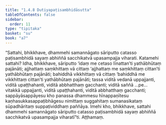 ```yaml
---
title: "1.4.8 Dutiyapaṭisambhidāsutta"
tableOfContents: false
sidebar:
  order: 11
type: "tipitaka"
basket: "su"
book: "a7"
---
```



<DynamicBreadcrumb />

<Division number="39" book="a7">

<Paragraph number="203" book="a7">
“Sattahi, bhikkhave, dhammehi samannāgato sāriputto catasso paṭisambhidā sayaṃ abhiññā sacchikatvā upasampajja viharati. Katamehi sattahi? Idha, bhikkhave, sāriputto ‘idaṃ me cetaso līnattan’ti yathābhūtaṃ pajānāti; ajjhattaṃ saṃkhittaṃ vā cittaṃ ‘ajjhattaṃ me saṃkhittaṃ cittan’ti yathābhūtaṃ pajānāti; bahiddhā vikkhittaṃ vā cittaṃ ‘bahiddhā me vikkhittaṃ cittan’ti yathābhūtaṃ pajānāti; tassa viditā vedanā uppajjanti, viditā upaṭṭhahanti, viditā abbhatthaṃ gacchanti; viditā saññā …pe…  vitakkā uppajjanti, viditā upaṭṭhahanti, viditā abbhatthaṃ gacchanti; sappāyāsappāyesu kho panassa dhammesu hīnappaṇītesu kaṇhasukkasappaṭibhāgesu nimittaṃ suggahitaṃ sumanasikataṃ sūpadhāritaṃ suppaṭividdhaṃ paññāya. Imehi kho, bhikkhave, sattahi dhammehi samannāgato sāriputto catasso paṭisambhidā sayaṃ abhiññā sacchikatvā upasampajja viharatī”ti.

</Paragraph>
</Division>

<Paragraph number="204" type="center" book="a7">
Aṭṭhamaṃ.
</Paragraph>